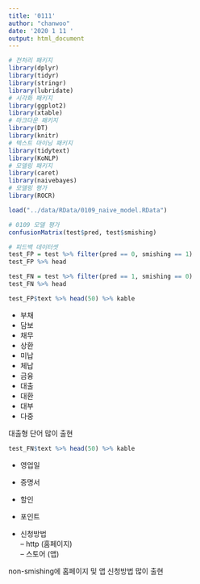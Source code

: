 ```yaml
---
title: '0111'
author: "chanwoo"
date: '2020 1 11 '
output: html_document
---
```



```r
# 전처리 패키지
library(dplyr)
library(tidyr)
library(stringr)
library(lubridate)
# 시각화 패키지
library(ggplot2)
library(xtable)
# 마크다운 패키지
library(DT)
library(knitr)
# 텍스트 마이닝 패키지
library(tidytext)
library(KoNLP)
# 모델링 패키지
library(caret)
library(naivebayes)
# 모델링 평가
library(ROCR)

load("../data/RData/0109_naive_model.RData")
```


```r
# 0109 모델 평가
confusionMatrix(test$pred, test$smishing)
```

```r
# 피드백 데이터셋
test_FP = test %>% filter(pred == 0, smishing == 1)
test_FP %>% head

test_FN = test %>% filter(pred == 1, smishing == 0)
test_FN %>% head
```



```r
test_FP$text %>% head(50) %>% kable
```
- 부채  
- 담보  
- 채무  
- 상환  
- 미납  
- 체납  
- 금융  
- 대출  
- 대환  
- 대부  
- 다중  

대출형 단어 많이 출현  


```r
test_FN$text %>% head(50) %>% kable
```
- 영업일  
- 증명서  
- 할인  
- 포인트  

- 신청방법  
-- http (홈페이지)  
-- 스토어 (앱)  

non-smishing에 홈페이지 및 앱 신청방법 많이 출현  